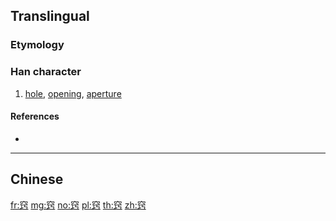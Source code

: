 {{character info/new}}
{{also|竅}}
==Translingual==

===Etymology===
{{Han simp|竅|f=敫|t=巧}}

===Han character===
{{Han char|rn=116|rad=穴|as=05|sn=10|four=|canj=JCMMS}}

# [[hole]], [[opening]], [[aperture]]

====References====
* {{Han ref|kx=0864.381|hdz=42725.030|uh=7A8D|ud=31373}}

----

==Chinese==
{{zh-see|竅}}

[[fr:窍]]
[[mg:窍]]
[[no:窍]]
[[pl:窍]]
[[th:窍]]
[[zh:窍]]